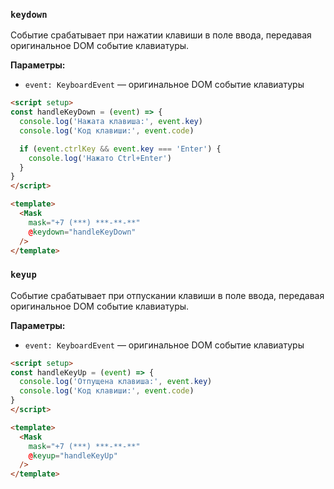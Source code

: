 ### `keydown`

Событие срабатывает при нажатии клавиши в поле ввода, передавая оригинальное DOM событие клавиатуры.

**Параметры:**
- `event: KeyboardEvent` — оригинальное DOM событие клавиатуры

```html
<script setup>
const handleKeyDown = (event) => {
  console.log('Нажата клавиша:', event.key)
  console.log('Код клавиши:', event.code)

  if (event.ctrlKey && event.key === 'Enter') {
    console.log('Нажато Ctrl+Enter')
  }
}
</script>

<template>
  <Mask
    mask="+7 (***) ***-**-**"
    @keydown="handleKeyDown"
  />
</template>
```

### `keyup`

Событие срабатывает при отпускании клавиши в поле ввода, передавая оригинальное DOM событие клавиатуры.

**Параметры:**
- `event: KeyboardEvent` — оригинальное DOM событие клавиатуры

```html
<script setup>
const handleKeyUp = (event) => {
  console.log('Отпущена клавиша:', event.key)
  console.log('Код клавиши:', event.code)
}
</script>

<template>
  <Mask
    mask="+7 (***) ***-**-**"
    @keyup="handleKeyUp"
  />
</template>
```
